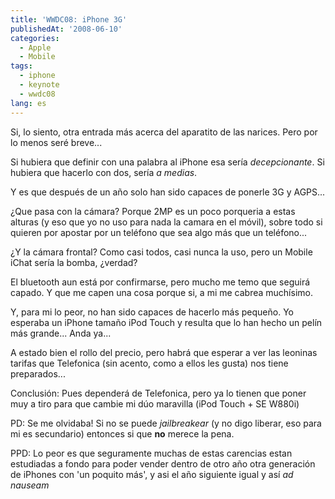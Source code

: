 ```yaml
---
title: 'WWDC08: iPhone 3G'
publishedAt: '2008-06-10'
categories:
  - Apple
  - Mobile
tags:
  - iphone
  - keynote
  - wwdc08
lang: es
---
```


Si, lo siento, otra entrada más acerca del aparatito de las narices. Pero por lo menos seré breve...

Si hubiera que definir con una palabra al iPhone esa sería _decepcionante_. Si hubiera que hacerlo con dos, sería _a medias_.

Y es que después de un año solo han sido capaces de ponerle 3G y AGPS...

¿Que pasa con la cámara? Porque 2MP es un poco porqueria a estas alturas (y eso que yo no uso para nada la camara en el móvil), sobre todo si quieren por apostar por un teléfono que sea algo más que un teléfono...

¿Y la cámara frontal? Como casi todos, casi nunca la uso, pero un Mobile iChat sería la bomba, ¿verdad?

El bluetooth aun está por confirmarse, pero mucho me temo que seguirá capado. Y que me capen una cosa porque si, a mi me cabrea muchísimo.

Y, para mi lo peor, no han sido capaces de hacerlo más pequeño. Yo esperaba un iPhone tamaño iPod Touch y resulta que lo han hecho un pelín más grande... Anda ya...

A estado bien el rollo del precio, pero habrá que esperar a ver las leoninas tarifas que Telefonica (sin acento, como a ellos les gusta) nos tiene preparados...

Conclusión: Pues dependerá de Telefonica, pero ya lo tienen que poner muy a tiro para que cambie mi dúo maravilla (iPod Touch + SE W880i)

PD: Se me olvidaba! Si no se puede _jailbreakear_ (y no digo liberar, eso para mi es secundario) entonces si que **no** merece la pena.

PPD: Lo peor es que seguramente muchas de estas carencias estan estudiadas a fondo para poder vender dentro de otro año otra generación de iPhones con 'un poquito más', y asi el año siguiente igual y así _ad nauseam_
